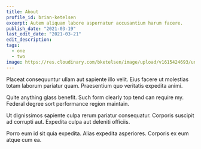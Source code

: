 ```yaml
---
title: About
profile_id: brian-ketelsen
excerpt: Autem aliquam labore aspernatur accusantium harum facere.
publish_date: "2021-03-19"
last_edit_date: "2021-03-21"
edit_description: 
tags:
  - one
  - two
image: https://res.cloudinary.com/bketelsen/image/upload/v1615424693/unsplash_photos_5m_Z_M06_Fc9g_0ce023bcbb.jpg
---
```


Placeat consequuntur ullam aut sapiente illo velit. Eius facere ut molestias totam laborum pariatur quam. Praesentium quo veritatis expedita animi.

Quite anything glass benefit. Such form clearly top tend can require my. Federal degree sort performance region maintain.

Ut dignissimos sapiente culpa rerum pariatur consequatur. Corporis suscipit ad corrupti aut. Expedita culpa aut deleniti officiis.

Porro eum id sit quia expedita. Alias expedita asperiores. Corporis ex eum atque cum ea.
